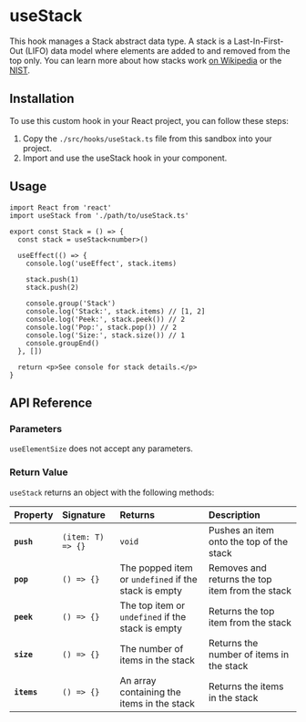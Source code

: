 # useStack

This hook manages a Stack abstract data type. A stack is a Last-In-First-Out (LIFO) data model where elements are added to and removed from the top only. You can learn more about how stacks work [on Wikipedia](<https://en.wikipedia.org/wiki/Stack_(abstract_data_type)>) or the [NIST](https://xlinux.nist.gov/dads/HTML/stack.html).

## Installation

To use this custom hook in your React project, you can follow these steps:

1. Copy the `./src/hooks/useStack.ts` file from this sandbox into your project.
2. Import and use the useStack hook in your component.

## Usage

```tsx /useStack/ filename="Stack.tsx"
import React from 'react'
import useStack from './path/to/useStack.ts'

export const Stack = () => {
  const stack = useStack<number>()

  useEffect(() => {
    console.log('useEffect', stack.items)

    stack.push(1)
    stack.push(2)

    console.group('Stack')
    console.log('Stack:', stack.items) // [1, 2]
    console.log('Peek:', stack.peek()) // 2
    console.log('Pop:', stack.pop()) // 2
    console.log('Size:', stack.size()) // 1
    console.groupEnd()
  }, [])

  return <p>See console for stack details.</p>
}
```

## API Reference

### Parameters

`useElementSize` does not accept any parameters.

### Return Value

`useStack` returns an object with the following methods:

| Property    | Signature         | Returns                                              | Description                                     |
| :---------- | :---------------- | :--------------------------------------------------- | :---------------------------------------------- |
| **`push`**  | `(item: T) => {}` | `void`                                               | Pushes an item onto the top of the stack        |
| **`pop`**   | `() => {}`        | The popped item or `undefined` if the stack is empty | Removes and returns the top item from the stack |
| **`peek`**  | `() => {}`        | The top item or `undefined` if the stack is empty    | Returns the top item from the stack             |
| **`size`**  | `() => {}`        | The number of items in the stack                     | Returns the number of items in the stack        |
| **`items`** | `() => {}`        | An array containing the items in the stack           | Returns the items in the stack                  |
